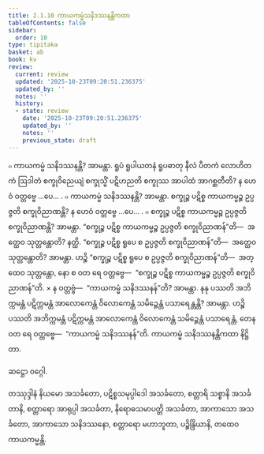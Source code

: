```yaml
---
title: 2.1.10 ကာယကမ္မံသနိဒဿနန္တိကထာ
tableOfContents: false
sidebar:
  order: 10
type: tipitaka
basket: ab
book: kv
review:
  current: review
  updated: '2025-10-23T09:20:51.236375'
  updated_by: ''
  notes: ''
  history:
  - state: review
    date: '2025-10-23T09:20:51.236375'
    updated_by: ''
    notes: ''
    previous_state: draft
---
```



<ReviewStatus review={frontmatter.review} showDetails={true} />

<HypothesisAnnotation frontmatter={frontmatter} />

<DynamicBreadcrumb />

<Division number="469" book="kv" e="ch" v="32" p="249">

<Paragraph number="1605" book="kv">
๐ ကာယကမ္မံ သနိဒဿနန္တိ? အာမန္တာ. ရူပံ ရူပါယတနံ ရူပဓာတု နီလံ ပီတကံ လောဟိတကံ ဩဒါတံ စက္ခုဝိညေယျံ စက္ခုသ္မိံ ပဋိဟညတိ စက္ခုဿ အာပါထံ အာဂစ္ဆတီတိ? န ဟေဝံ ဝတ္တဗ္ဗေ …ပေ… .
</Paragraph>

<Paragraph number="1606" book="kv">
๐ ကာယကမ္မံ သနိဒဿနန္တိ? အာမန္တာ. စက္ခုဉ္စ ပဋိစ္စ ကာယကမ္မဉ္စ ဥပ္ပဇ္ဇတိ စက္ခုဝိညာဏန္တိ? န ဟေဝံ ဝတ္တဗ္ဗေ …ပေ… .
</Paragraph>

<Paragraph number="1607" book="kv">
๐ စက္ခုဉ္စ ပဋိစ္စ ကာယကမ္မဉ္စ ဥပ္ပဇ္ဇတိ စက္ခုဝိညာဏန္တိ? အာမန္တာ. “စက္ခုဉ္စ ပဋိစ္စ ကာယကမ္မဉ္စ ဥပ္ပဇ္ဇတိ စက္ခုဝိညာဏန်”တိ—  အတ္ထေဝ သုတ္တန္တောတိ? နတ္ထိ. “စက္ခုဉ္စ ပဋိစ္စ ရူပေ စ ဥပ္ပဇ္ဇတိ စက္ခုဝိညာဏန်”တိ—  အတ္ထေဝ သုတ္တန္တောတိ? အာမန္တာ. ဟဉ္စိ “စက္ခုဉ္စ ပဋိစ္စ ရူပေ စ ဥပ္ပဇ္ဇတိ စက္ခုဝိညာဏန်”တိ—  အတ္ထေဝ သုတ္တန္တော, နော စ ဝတ ရေ ဝတ္တဗ္ဗေ—  “စက္ခုဉ္စ ပဋိစ္စ ကာယကမ္မဉ္စ ဥပ္ပဇ္ဇတိ စက္ခုဝိညာဏန်”တိ.
</Paragraph>

</Division>
<Division number="470" book="kv" e="ch" v="32" p="250">

<Paragraph number="1608" book="kv">
× န ဝတ္တဗ္ဗံ—  “ကာယကမ္မံ သနိဒဿနန်”တိ? အာမန္တာ. နနု ပဿတိ အဘိက္ကမန္တံ ပဋိက္ကမန္တံ အာလောကေန္တံ ဝိလောကေန္တံ သမိဉ္ဇေန္တံ ပသာရေန္တန္တိ? အာမန္တာ. ဟဉ္စိ ပဿတိ အဘိက္ကမန္တံ ပဋိက္ကမန္တံ အာလောကေန္တံ ဝိလောကေန္တံ သမိဉ္ဇေန္တံ ပသာရေန္တံ, တေန ဝတ ရေ ဝတ္တဗ္ဗေ—  “ကာယကမ္မံ သနိဒဿနန်”တိ.

</Paragraph>
</Division>

<Paragraph number="1609" type="center" book="kv">
ကာယကမ္မံ သနိဒဿနန္တိကထာ နိဋ္ဌိတာ.

  
ဆဋ္ဌော ဝဂ္ဂေါ.



</Paragraph>

<Paragraph number="1610" type="center" book="kv">
တဿုဒ္ဒါနံ


</Paragraph>

<Paragraph number="1611" book="kv">
နိယမော အသင်္ခတော, ပဋိစ္စသမုပ္ပါဒေါ အသင်္ခတော, စတ္တာရိ သစ္စာနိ အသင်္ခတာနိ, စတ္တာရော အာရုပ္ပါ အသင်္ခတာ, နိရောဓသမာပတ္တိ အသင်္ခတာ, အာကာသော အသင်္ခတော, အာကာသော သနိဒဿနော, စတ္တာရော မဟာဘူတာ, ပဉ္စိန္ဒြိယာနိ, တထေဝ ကာယကမ္မန္တိ.
</Paragraph>
